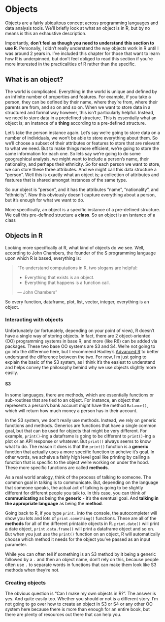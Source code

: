 # Objects

Objects are a fairly ubiquitous concept across programming languages and data analysis tools. We'll briefly look at what an object is in R, but by no means is this an exhaustive description.

Importantly, **don't feel as though you need to understand this section to use R**. Personally, I didn't really understand the way objects work in R until I was around 2 years in. I've included this chapter for those that want to learn how R is underpinned, but don't feel obliged to read this section if you're more interested in the practicalities of R rather than the specific.


## What is an object?

The world is complicated. Everything in the world is unique and defined by an infinite number of properties and features. For example, if you take a person, they can be defined by their name, where they're from, where their parents are from, and so on and so on. When we want to store data in a structured and formal way however, this isn't particularly helpful. Instead, we need to store data in a predefined structure. This is essentially what an object is; an instance of a **thing** according to a pre-defined structure.

Let's take the person instance again. Let's say we're going to store data on a number of individuals, we won't be able to store everything about them. So we'll choose a subset of their attributes or features to store that are relevant to what we need. But to make things more efficient, we're going to store the same information for each one. So lets say we're going to do some geographical analysis, we might want to include a person's name, their nationality, and perhaps their ethnicity. So for each person we want to store, we can store these three attributes. And we might call this data structure a "person". Well this is exactly what an object is; a collection of attributes and features that is shared amongst instances of the same type.

So our object is "person", and it has the attributes "name", "nationality", and "ethnicity". Now this obviously doesn't capture everything about a person, but it's enough for what we want to do.

More specifically, an object is a specific instance of a pre-defined structure. We call this pre-defined structure a **class**. So an object is an isntance of a class


## Objects in R

Looking more specifically at R, what kind of objects do we see. Well, according to John Chambers, the founder of the S programming language upon which R is based, everything is:

> "To understand computations in R, two slogans are helpful:   
>
>  *  Everything that exists is an object.
>  *  Everything that happens is a function call.
>
> --- John Chambers"

So every function, dataframe, plot, list, vector, integer, everything is an object.

### Interacting with objects

Unfortunately (or fortunately, depending on your point of view), R doesn't have a single way of storing objects. In fact, there are 2 object-oriented (OO) programming systems in base R, and more (like R6) can be added via packages. These two base OO systems are S3 and S4. We're not going to go into the difference here, but I recommend Hadley's [Advanced R](https://adv-r.hadley.nz/) to better understand the difference between the two. For now, I'm just going to explain the basic of the S3 system, as I think it's the easiest to understand and helps convey the philosophy behind why we use objects slightly more easily.

#### S3

In some languages, there are methods, which are essentially functions or sub-routines that are tied to an object. For instance, an object that represents a person's bank account might have the method `Balance()`, which will return how much money a person has in their account.

In the S3 system, we don't really use methods. Instead, we rely on generic functions and methods. Generics are functions that have a single common goal, but that can be used for objects that might be very different. For example, `print()`-ing a dataframe is going to be different to `print()`-ing a plot or an API response or whatever. But `print()` always seems to know what to do. The reason it does is that the `print()` function is a **generic** function that actually uses a more specific function to acheive it's goal. In other words, we acheive a fairly high level goal like printing by calling a function that is specific to the object we're working on under the hood. These more specific functions are called **methods**.

As a real world analogy, think of the process of talking to someone. The common goal in talking is to communicate. But, depending on the language that someone speaks, the actual act of talking is going to be slightly different for different people you talk to. In this case, you can think of **communicating** as being the **generic** - it's the eventual goal. And **talking in the appropriate language** as being the **method**.

Going back to R, if you type `print.` into the console, the autocompleter will show you lots and lots of `print.something()` functions. These are all of the **methods** for all of the different printable objects in R. `print.date()` will print a date object, `print.data.frame()` will print a dataframe object and so on. But when you just use the `print()` function on an object, R will automatically choose which method it needs for the object you've passed as an input parameter.

While you can often tell if something is an S3 method by it being a generic followed by a `.` and then an object name, don't rely on this, because people often use `.` to separate words in functions that can make them look like S3 methods when they're not. 

### Creating objects

The obvious question is "Can I make my own objects in R?". The answer is yes. And quite easily too. Whether you should or not is a different story. I'm not going to go over how to create an object in S3 or S4 or any other OO system here because there is more than enough for an entire book, but there are plenty of resources out there that can help you.
